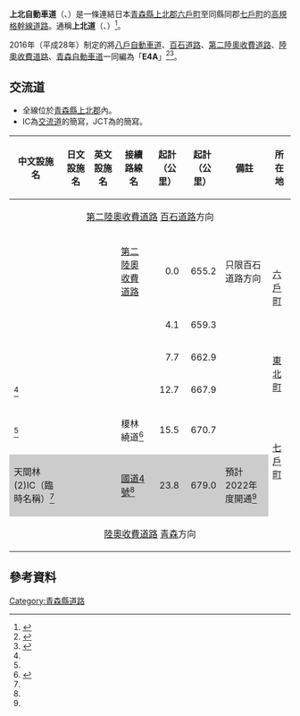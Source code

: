 {{Infobox road
|system = [[高速自動車國道並行一般國道自動車專用道路|一般國道自動車專用道路(A')]]<br />（免費）
|徽號 = [[File:Kamikita_Expwy_Route_Sign.svg|250px]]<br />[[File:Japanese_National_Route_Sign_0045.svg|100px]]
|highway_name = {{Ja Exp Route Sign|E4A}} 上北自動車道
|map = {{Highway system OSM map|frame-lat=40.67|frame-long=141.27|frame-width=300|frame-height=350|zoom=11|lengt=|plain=yes|stroke-width=3}}
|length_km = 23.8
|established = 2013年 -
|starting_terminus = {{link-ja|六戶JCT|六戸ジャンクション}}（{{JPN}}[[青森縣|青森縣]][[上北郡|上北郡]][[六戶町|六戶町]]）
|ending_terminus = {{link-ja|七戶IC|七戸インターチェンジ}}（{{JPN}}青森縣上北郡[[七戶町|七戶町]]）
|junction = {{Ja Exp Route Sign|E4A}} [[第二陸奧收費道路|第二陸奧收費道路]]
}}
'''上北自動車道'''（{{jpn|j=上北自動車道|hg=かみきたじどうしゃどう|rm=Kamikita jidōshadō|f=y}}、{{Lang-en|KAMIKITA EXPRESSWAY}}）是一條連結日本[[青森縣|青森縣]][[上北郡|上北郡]][[六戶町|六戶町]]至同縣同郡[[七戶町|七戶町]]的[[高規格幹線道路|高規格幹線道路]]。通稱'''上北道'''（{{jpn|j=上北道|hg=かみきたどう|rm=Kamikitadō|f=y}}、{{Lang-en|KAMIKITA EXPWY}}）<ref>{{Cite news |title=上北道に40-50億円/10年度予算案 |newspaper=東奥日報 |date=2010-01-30 |url=<!-- http://www.47news.jp/localnews/aomori/2010/01/405010.html --> |publisher=全国新聞ネット 47NEWS |accessdate=2013-03-28}}</ref>。

2016年（平成28年）制定的{{link-ja|高速公路編號|高速道路ナンバリング}}將[[八戶自動車道|八戶自動車道]]、[[百石道路|百石道路]]、[[第二陸奧收費道路|第二陸奧收費道路]]、[[陸奧收費道路|陸奧收費道路]]、[[青森自動車道|青森自動車道]]一同編為「'''E4A'''」<ref>{{Cite web|date=|url=http://www.mlit.go.jp/road/sign/numbering/list/index.html|title=高速道路ナンバリング 一覧|publisher=国土交通省|accessdate=2017-05-15|archive-date=2017-02-27|archive-url=https://web.archive.org/web/20170227151523/http://www.mlit.go.jp/road/sign/numbering/list/index.html|dead-url=no}}</ref><ref>{{Cite web|date=|url=http://www.mlit.go.jp/road/sign/numbering/map/index.html|title=高速道路ナンバリング　路線図|publisher=国土交通省|accessdate=2017-05-15|archive-date=2017-02-27|archive-url=https://web.archive.org/web/20170227151529/http://www.mlit.go.jp/road/sign/numbering/map/index.html|dead-url=no}}</ref>。
== 交流道 ==
* 全線位於[[青森縣|青森縣]][[上北郡|上北郡]]內。
* IC為[[交流道|交流道]]的簡寫，JCT為{{link-ja|公路分岔點|ジャンクション (道路)}}的簡寫。
{|class="wikitable"
|-
!中文設施名
!日文設施名
!英文設施名
!接續路線名
!{{link-ja|六戶JCT|六戸ジャンクション|六戶}}起計<br />（公里）
!{{link-ja|川口JCT|川口ジャンクション|川口}}起計<br />（公里）
!備註
!所在地
|- style="border-top:3px solid green"
|colspan="9" style="text-align: center;"|{{Ja Exp Route Sign|E4A}} [[第二陸奧收費道路|第二陸奧收費道路]] {{link-ja|下田百石IC|下田百石インターチェンジ|下田百石}} [[百石道路|百石道路]]方向
|-
|{{link-ja|六戶JCT|六戸ジャンクション}}
|{{lang|ja|六戸JCT}}
|{{lang|en|Rokunohe}}
|{{Ja Exp Route Sign|E4A}} [[第二陸奧收費道路|第二陸奧收費道路]]
|style="text-align:right;"|0.0
|style="text-align:right;"|655.2
|只限百石道路方向
|rowspan="2"|[[六戶町|六戶町]]
|-
|{{link-ja|六戶三澤IC|六戸三沢インターチェンジ}}
|{{lang|ja|六戸三沢IC}}
|{{lang|en|Rokunohe-Misawa}}
|{{link-ja|青森縣道22號三澤七戶線|青森県道22号三沢七戸線}}
|style="text-align:right;"|4.1
|style="text-align:right;"|659.3
|
|-
|{{link-ja|上北IC|上北インターチェンジ}}
|{{lang|ja|上北IC}}
|{{lang|en|Kamikita}}
|{{link-ja|青森縣道211號折茂上北町停車場線|青森県道211号折茂上北町停車場線}}
|style="text-align:right;"|7.7
|style="text-align:right;"|662.9
|
|rowspan="2"|[[東北町|東北町]]
|-
|{{link-ja|東北IC|東北インターチェンジ}}<ref name="press20190208" />
|{{lang|ja|東北IC}}
|{{lang|en|Tōhoku}}
|{{link-ja|青森縣道121號七戶上北町停車場線|青森県道121号七戸上北町停車場線}}
|style="text-align:right;"|12.7
|style="text-align:right;"|667.9
|
|-
|{{link-ja|七戶IC|七戸インターチェンジ}}<ref name="press20190208" />
|{{lang|ja|七戸IC}}
|{{lang|en|Shichinohe}}
|{{link-ja|國道394號|国道394号}} 榎林繞道<ref>{{Cite press release |title=国道３９４号【榎林バイパス】開通のお知らせ |publisher=青森県 県土整備部 道路課 |date=2018-11-09 |url=https://www.pref.aomori.lg.jp/release/files/2018/62118.pdf |accessdate=2019-03-15 |format=PDF |archive-date=2019-05-25 |archive-url=https://web.archive.org/web/20190525114713/https://www.pref.aomori.lg.jp/release/files/2018/62118.pdf |dead-url=no }}</ref>
|style="text-align:right;"|15.5
|style="text-align:right;"|670.7
|
|rowspan="2"|[[七戶町|七戶町]]
|-
|style="background-color:#CCC;"|天間林(2)IC（臨時名稱）<ref name="000172918.pdf" />
|style="background-color:#CCC;"|{{lang|ja|天間林(2)IC（仮称）}}
|style="background-color:#CCC;"|{{lang|en|Temmabayashi}}
|style="background-color:#CCC;"|[[國道4號_(日本)|國道4號]]<ref name="000172918.pdf" /><br />{{link-ja|青森縣道242號平青森線|青森県道242号後平青森線}}
|style="background-color:#CCC;text-align:right;"|23.8
|style="background-color:#CCC;text-align:right;"|679.0
|style="background-color:#CCC;"|預計2022年度開通<ref name="2_h28_013" />
|-
|colspan="9" style="text-align: center;"|{{Ja Exp Route Sign|E4A}} [[陸奧收費道路|陸奧收費道路]] [[青森市|青森]]方向
|}

== 參考資料 ==
{{Reflist}}

{{東北縱貫自動車道八戶線}}
{{日本高速道路}}
{{東日本高速道路}}
{{DEFAULTSORT:Kamikita jidoshado}}
[[Category:青森縣道路|Category:青森縣道路]]
